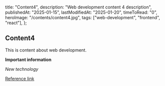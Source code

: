   title: "Content4",
  description: "Web development content 4 description",
  publishedAt: "2025-01-15",
  lastModifiedAt: "2025-01-20",
  timeToRead: "0",
  heroImage: "/contents/content4.jpg",
  tags: ["web-development", "frontend", "react"],
};

## Content4

This is content about web development.

**Important information**

_New technology_

[Reference link](https://react.dev)
